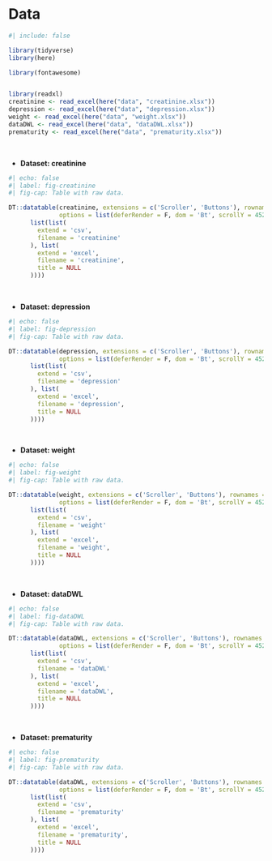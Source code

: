 # Data

```r
#| include: false

library(tidyverse)
library(here)

library(fontawesome)


library(readxl)
creatinine <- read_excel(here("data", "creatinine.xlsx"))
depression <- read_excel(here("data", "depression.xlsx"))
weight <- read_excel(here("data", "weight.xlsx"))
dataDWL <- read_excel(here("data", "dataDWL.xlsx"))
prematurity <- read_excel(here("data", "prematurity.xlsx"))
```

   

-   **Dataset: creatinine**

```r
#| echo: false
#| label: fig-creatinine
#| fig-cap: Table with raw data.

DT::datatable(creatinine, extensions = c('Scroller', 'Buttons'), rownames = FALSE,
              options = list(deferRender = F, dom = 'Bt', scrollY = 452, scroller = TRUE, scrollX = T, pageLength = 10, buttons = 
      list(list(
        extend = 'csv',
        filename = 'creatinine'
      ), list(
        extend = 'excel',
        filename = 'creatinine',
        title = NULL
      ))))

```

   

-   **Dataset: depression**

```r
#| echo: false
#| label: fig-depression
#| fig-cap: Table with raw data.

DT::datatable(depression, extensions = c('Scroller', 'Buttons'), rownames = FALSE,
              options = list(deferRender = F, dom = 'Bt', scrollY = 452, scroller = TRUE, scrollX = T, pageLength = 10, buttons = 
      list(list(
        extend = 'csv',
        filename = 'depression'
      ), list(
        extend = 'excel',
        filename = 'depression',
        title = NULL
      ))))

```

   

-   **Dataset: weight**

```r
#| echo: false
#| label: fig-weight
#| fig-cap: Table with raw data.

DT::datatable(weight, extensions = c('Scroller', 'Buttons'), rownames = FALSE,
              options = list(deferRender = F, dom = 'Bt', scrollY = 452, scroller = TRUE, scrollX = T, pageLength = 10, buttons = 
      list(list(
        extend = 'csv',
        filename = 'weight'
      ), list(
        extend = 'excel',
        filename = 'weight',
        title = NULL
      ))))

```

   

-   **Dataset: dataDWL**

```r
#| echo: false
#| label: fig-dataDWL
#| fig-cap: Table with raw data.

DT::datatable(dataDWL, extensions = c('Scroller', 'Buttons'), rownames = FALSE,
              options = list(deferRender = F, dom = 'Bt', scrollY = 452, scroller = TRUE, scrollX = T, pageLength = 10, buttons = 
      list(list(
        extend = 'csv',
        filename = 'dataDWL'
      ), list(
        extend = 'excel',
        filename = 'dataDWL',
        title = NULL
      ))))

```



   

-   **Dataset: prematurity**

```r
#| echo: false
#| label: fig-prematurity
#| fig-cap: Table with raw data.

DT::datatable(dataDWL, extensions = c('Scroller', 'Buttons'), rownames = FALSE,
              options = list(deferRender = F, dom = 'Bt', scrollY = 452, scroller = TRUE, scrollX = T, pageLength = 10, buttons = 
      list(list(
        extend = 'csv',
        filename = 'prematurity'
      ), list(
        extend = 'excel',
        filename = 'prematurity',
        title = NULL
      ))))

```












